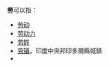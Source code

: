 '''勞'''可以指：
* [[劳动|劳动]]
* [[劳动力|劳动力]]
* [[劳姓|劳姓]]
* [[劳镇|劳镇]]，印度中央邦印多爾縣城鎮
* {{Link-ja|勞 (日本)|労}}
{{disambiguation|Cat=一字消歧义}}